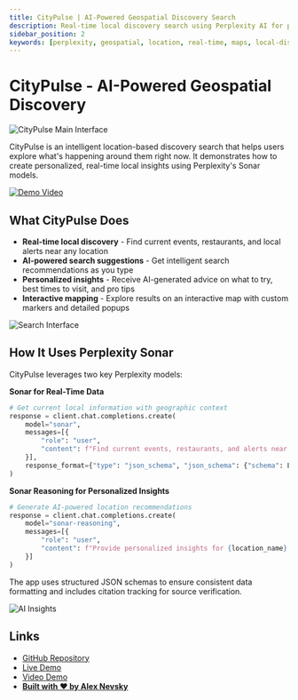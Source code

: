 ```yaml
---
title: CityPulse | AI-Powered Geospatial Discovery Search
description: Real-time local discovery search using Perplexity AI for personalized location insights and recommendations
sidebar_position: 2
keywords: [perplexity, geospatial, location, real-time, maps, local-discovery, sonar]
---
```


# CityPulse - AI-Powered Geospatial Discovery

![CityPulse Main Interface](https://raw.githubusercontent.com/anevsky/CityPulse/main/assets/CityPulse-GeoSearch-App-1.jpg)

CityPulse is an intelligent location-based discovery search that helps users explore what's happening around them right now. It demonstrates how to create personalized, real-time local insights using Perplexity's Sonar models.

[![Demo Video](https://cdn.loom.com/sessions/thumbnails/6507fa27571442e680edf787b0f0690d-2fa2c36169822631-full-play.gif)](https://youtu.be/Y0UIhh3diJg)

## What CityPulse Does

- **Real-time local discovery** - Find current events, restaurants, and local alerts near any location
- **AI-powered search suggestions** - Get intelligent search recommendations as you type
- **Personalized insights** - Receive AI-generated advice on what to try, best times to visit, and pro tips
- **Interactive mapping** - Explore results on an interactive map with custom markers and detailed popups

![Search Interface](https://raw.githubusercontent.com/anevsky/CityPulse/main/assets/CityPulse-GeoSearch-App-2.jpg)

## How It Uses Perplexity Sonar

CityPulse leverages two key Perplexity models:

**Sonar for Real-Time Data**
```python
# Get current local information with geographic context
response = client.chat.completions.create(
    model="sonar",
    messages=[{
        "role": "user", 
        "content": f"Find current events, restaurants, and alerts near {lat}, {lng}"
    }],
    response_format={"type": "json_schema", "json_schema": {"schema": LOCAL_INFO_SCHEMA}}
)
```

**Sonar Reasoning for Personalized Insights**
```python
# Generate AI-powered location recommendations
response = client.chat.completions.create(
    model="sonar-reasoning",
    messages=[{
        "role": "user",
        "content": f"Provide personalized insights for {location_name}: what to try, best times to visit, pro tips"
    }]
)
```

The app uses structured JSON schemas to ensure consistent data formatting and includes citation tracking for source verification.

![AI Insights](https://raw.githubusercontent.com/anevsky/CityPulse/main/assets/CityPulse-GeoSearch-App-3.jpg)

## Links

- [GitHub Repository](https://github.com/anevsky/CityPulse)
- [Live Demo](https://citypulse-ppx.uc.r.appspot.com/)
- [Video Demo](https://youtu.be/Y0UIhh3diJg)
- **[Built with ❤️ by Alex Nevsky](https://alexnevsky.com)**
